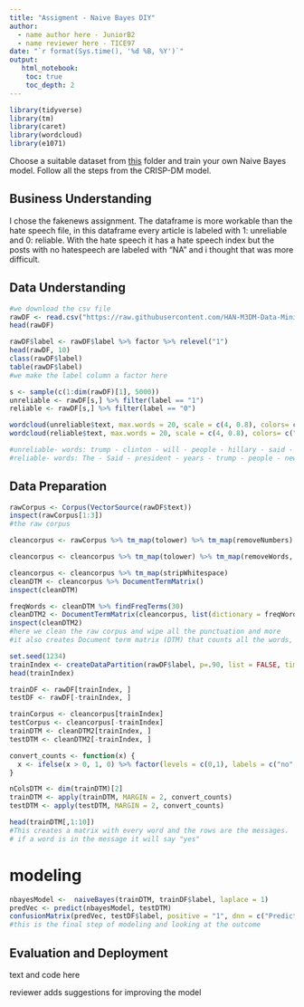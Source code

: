 ```yaml
---
title: "Assigment - Naive Bayes DIY"
author:
  - name author here - JuniorB2
  - name reviewer here - TICE97
date: "`r format(Sys.time(), '%d %B, %Y')`"
output:
   html_notebook:
    toc: true
    toc_depth: 2
---
```




```r
library(tidyverse)
library(tm)
library(caret)
library(wordcloud)
library(e1071)
```


Choose a suitable dataset from [this](https://github.com/HAN-M3DM-Data-Mining/assignments/tree/master/datasets) folder and train your own Naive Bayes model. Follow all the steps from the CRISP-DM model.


## Business Understanding
I chose the fakenews assignment. The dataframe is more workable than the hate speech file, in this dataframe every article is labeled with 1: unreliable and 0: reliable. 
With the hate speech it has a hate speech index but the posts with no hatespeech are labeled with "NA" and i thought that was more difficult.

## Data Understanding


```r
#we download the csv file
rawDF <- read.csv("https://raw.githubusercontent.com/HAN-M3DM-Data-Mining/data-mining-s2y2122-JuniorB2/master/datasets/NB-fakenews.csv", header = TRUE)
head(rawDF)
```


```r
rawDF$label <- rawDF$label %>% factor %>% relevel("1")
head(rawDF, 10)
class(rawDF$label)
table(rawDF$label)
#we make the label column a factor here
```


```r
s <- sample(c(1:dim(rawDF)[1], 5000))
unreliable <- rawDF[s,] %>% filter(label == "1")
reliable <- rawDF[s,] %>% filter(label == "0")

```

```r
wordcloud(unreliable$text, max.words = 20, scale = c(4, 0.8), colors= c("indianred1","indianred2","indianred3","indianred"))
wordcloud(reliable$text, max.words = 20, scale = c(4, 0.8), colors= c("lightsteelblue1","lightsteelblue2","lightsteelblue3","lightsteelblue"))

#unreliable- words: trump - clinton - will - people - hillary - said - the
#reliable- words: The - Said - president - years - trump - people - new - time
```



## Data Preparation
```r
rawCorpus <- Corpus(VectorSource(rawDF$text))
inspect(rawCorpus[1:3])
#the raw corpus
```

```r
cleancorpus <- rawCorpus %>% tm_map(tolower) %>% tm_map(removeNumbers) 

cleancorpus <- cleancorpus %>% tm_map(tolower) %>% tm_map(removeWords, stopwords()) %>% tm_map(removePunctuation)

cleancorpus <- cleancorpus %>% tm_map(stripWhitespace)
cleanDTM <- cleancorpus %>% DocumentTermMatrix()
inspect(cleanDTM)

freqWords <- cleanDTM %>% findFreqTerms(30)
cleanDTM2 <- DocumentTermMatrix(cleancorpus, list(dictionary = freqWords))
inspect(cleanDTM2)
#here we clean the raw corpus and wipe all the punctuation and more
#it also creates Document term matrix (DTM) that counts all the words, that is why it takes so long
```



```r
set.seed(1234)
trainIndex <- createDataPartition(rawDF$label, p=.90, list = FALSE, times = 1)
head(trainIndex)

trainDF <- rawDF[trainIndex, ]
testDF <- rawDF[-trainIndex, ]

trainCorpus <- cleancorpus[trainIndex]
testCorpus <- cleancorpus[-trainIndex]
trainDTM <- cleanDTM2[trainIndex, ]
testDTM <- cleanDTM2[-trainIndex, ]
```



```r
convert_counts <- function(x) {
  x <- ifelse(x > 0, 1, 0) %>% factor(levels = c(0,1), labels = c("no", "yes"))
}

nColsDTM <- dim(trainDTM)[2]
trainDTM <- apply(trainDTM, MARGIN = 2, convert_counts)
testDTM <- apply(testDTM, MARGIN = 2, convert_counts)

head(trainDTM[,1:10])
#This creates a matrix with every word and the rows are the messages.
# if a word is in the message it will say "yes"
```

# modeling
```r
nbayesModel <-  naiveBayes(trainDTM, trainDF$label, laplace = 1)
predVec <- predict(nbayesModel, testDTM)
confusionMatrix(predVec, testDF$label, positive = "1", dnn = c("Prediction", "True"))
#this is the final step of modeling and looking at the outcome
```



## Evaluation and Deployment
text and code here

reviewer adds suggestions for improving the model


